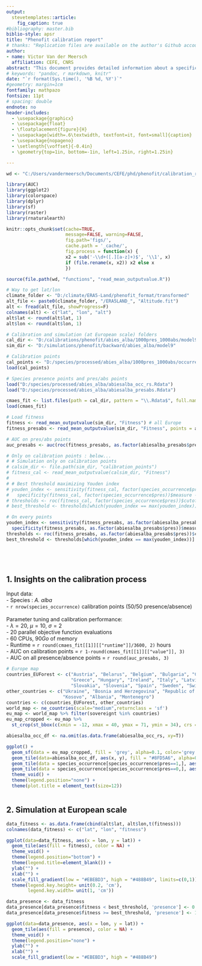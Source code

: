 ```yaml
---
output: 
  stevetemplates::article:
    fig_caption: true
#bibliography: master.bib
biblio-style: apsr
title: "Phenofit calibration report"
# thanks: "Replication files are available on the author's Github account (http://github.com/svmiller). **Current version**: `r format(Sys.time(), '%B %d, %Y')`; **Corresponding author**: svmille@clemson.edu."
author:
- name: Victor Van der Meersch
  affiliation: CEFE, CNRS
abstract: "This document provides detailed information about a specific calibration run, including CMA-ES algorithm performance and model outputs. "
# keywords: "pandoc, r markdown, knitr"
date: "`r format(Sys.time(), '%B %d, %Y')`"
#geometry: margin=1cm
fontfamily: mathpazo
fontsize: 11pt
# spacing: double
endnote: no
header-includes:
  - \usepackage{graphicx}
  - \usepackage{float}
  - \floatplacement{figure}{H}
  - \usepackage[width=.6\textwidth, textfont=it, font=small]{caption}
  - \usepackage{nopageno}
  - \setlength{\voffset}{-0.4in}
  - \geometry{top=1in, bottom=-1in, left=1.25in, right=1.25in}

---
```


```r
wd <- "C:/Users/vandermeersch/Documents/CEFE/phd/phenofit/calibration_report"

library(AUC)
library(ggplot2)
library(colorspace)
library(dplyr)
library(sf)
library(raster)
library(rnaturalearth)

knitr::opts_chunk$set(cache=TRUE,
                      message=FALSE, warning=FALSE,
                      fig.path='figs/',
                      cache.path = '_cache/',
                      fig.process = function(x) {
                      x2 = sub('-\\d+([.][a-z]+)$', '\\1', x)
                      if (file.rename(x, x2)) x2 else x
                      })

source(file.path(wd, "functions", "read_mean_outputvalue.R"))

# Way to get lat/lon
climate_folder <- "D:/climate/ERA5-Land/phenofit_format/transformed"
alt_file <- paste0(climate_folder, "/ERA5LAND_", "Altitude.fit")
alt <- fread(alt_file, showProgress=F)
colnames(alt) <- c("lat", "lon", "alt")
alt$lat <- round(alt$lat, 1)
alt$lon <- round(alt$lon, 1)

```

```r
# Calibration and simulation (at European scale) folders
cal_dir <- "D:/calibrations/phenofit/abies_alba/1000pres_1000abs/model9"
sim_dir <- "D:/simulations/phenofit/backward/abies_alba/model9"

# Calibration points
cal_points <- "D:/species/processed/abies_alba/1000pres_1000abs/occurrence_subset_3.Rdata"
load(cal_points)

# Species presence points and pres/abs points
load("D:/species/processed/abies_alba/abiesalba_occ_rs.Rdata")
load("D:/species/processed/abies_alba/abiesalba_presabs.Rdata")

cmaes_fit <- list.files(path = cal_dir, pattern = "\\.Rdata$", full.names = T)
load(cmaes_fit)

# Load fitness
fitness <- read_mean_outputvalue(sim_dir, "Fitness") # all Europe
fitness_presabs <- read_mean_outputvalue(sim_dir, "Fitness", points = abiesalba_presabs) # only on pres/abs points

# AUC on pres/abs points 
auc_presabs <- auc(roc(fitness_presabs, as.factor(abiesalba_presabs$pres)))

```

```r
# Only on calibration points : below...
# # Simulation only on calibration points
# calsim_dir <- file.path(sim_dir, "calibration_points")
# fitness_cal <- read_mean_outputvalue(calsim_dir, "Fitness")
# 
# # Best threshold maximizing Youden index
# youden_index <- sensitivity(fitness_cal, factor(species_occurrence$pres))$measure +
#   specificity(fitness_cal, factor(species_occurrence$pres))$measure -1
# thresholds <- roc(fitness_cal, factor(species_occurrence$pres))$cutoffs
# best_threshold <- thresholds[which(youden_index == max(youden_index))]

# On every points
youden_index <- sensitivity(fitness_presabs, as.factor(abiesalba_presabs$pres))$measure +
  specificity(fitness_presabs, as.factor(abiesalba_presabs$pres))$measure -1
thresholds <- roc(fitness_presabs, as.factor(abiesalba_presabs$pres))$cutoffs
best_threshold <- thresholds[which(youden_index == max(youden_index))]






```

## 1. Insights on the calibration process

Input data:  
- Species : *A. alba*   
- `r nrow(species_occurrence)` calibration points (50/50 presence/absence)  
\
Parameter tuning and calibration performance:  
- $\lambda = 20$, $\mu = 10$, $\sigma = 2$   
- $20$ parallel objective function evaluations  
- $60$ CPUs, $90 Go$ of memory  
- Runtime = `r round(cmaes_fit[[1]][["runtime"]]/3600, 2)` hours  
- AUC on calibration points = `r 1-round(cmaes_fit[[1]][["value"]], 3)`  
- AUC on all presence/absence points = `r round(auc_presabs, 3)`

```r

# Europe map
countries_EUForest <- c("Austria", "Belarus", "Belgium", "Bulgaria", "Croatia", "Cyprus", "Czech Rep.", "Denmark", "Estonia", "Finland", "France", "Germany",
                        "Greece", "Hungary", "Ireland", "Italy", "Latvia", "Lithuania", "Moldova", "Netherlands", "Norway", "Poland", "Portugal", "Romania",
                        "Slovakia", "Slovenia", "Spain", "Sweden", "Switzerland", "United Kingdom")
other_countries <- c("Ukraine", "Bosnia and Herzegovina", "Republic of Serbia", "Macedonia", "Greece",
                     "Kosovo", "Albania", "Montenegro")
countries <- c(countries_EUForest, other_countries)
world_map <- ne_countries(scale="medium",returnclass = 'sf')
eu_map <- world_map %>% filter(sovereignt %in% countries)
eu_map_cropped <- eu_map %>% 
  st_crop(st_bbox(c(xmin = -12, xmax = 40, ymax = 71, ymin = 34), crs = st_crs(4326)))

abiesalba_occ_df <- na.omit(as.data.frame(abiesalba_occ_rs, xy=T))

ggplot() + 
  geom_sf(data = eu_map_cropped, fill = 'grey', alpha=0.1, color='grey', size = 0.1) +
  geom_tile(data=abiesalba_occ_df, aes(x, y), fill = "#8FD5A6", alpha=0.3) +
  geom_tile(data = species_occurrence[species_occurrence$pres==1,], aes(x = lon, y = lat), fill = "#0C8346", alpha=1) +
  geom_tile(data = species_occurrence[species_occurrence$pres==0,], aes(x = lon, y = lat), fill = "#D57A66", alpha=0.7) +
  theme_void() +
  theme(legend.position="none") +
  theme(plot.title = element_text(size=12))



```


## 2. Simulation at European scale


```r
data_fitness <- as.data.frame(cbind(alt$lat, alt$lon,t(fitness)))
colnames(data_fitness) <- c("lat", "lon", "fitness")

ggplot(data=data_fitness, aes(x = lon, y = lat)) + 
  geom_tile(aes(fill = fitness), color = NA) +
  theme_void() +
  theme(legend.position="bottom") +
  theme(legend.title=element_blank()) +
  ylab("") +
  xlab("") +
  scale_fill_gradient(low = "#EBEBD3", high = "#488B49", limits=c(0,1)) +
  theme(legend.key.height= unit(0.2, 'cm'),
        legend.key.width= unit(1, 'cm'))

```



```r
data_presence <- data_fitness
data_presence[data_presence$fitness < best_threshold, 'presence'] <- 0
data_presence[data_presence$fitness >= best_threshold, 'presence'] <- 1

ggplot(data=data_presence, aes(x = lon, y = lat)) + 
  geom_tile(aes(fill = presence), color = NA) +
  theme_void() +
  theme(legend.position="none") +
  ylab("") +
  xlab("") +
  scale_fill_gradient(low = "#EBEBD3", high = "#488B49")

```

<!--
# References
\setlength{\parindent}{-0.2in}
\setlength{\leftskip}{0.2in}
\setlength{\parskip}{8pt}
\vspace*{-0.2in}
\noindent
-->

